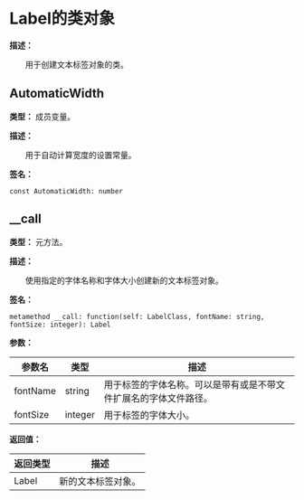 
# Label的类对象

**描述：**

&emsp;&emsp;用于创建文本标签对象的类。

## AutomaticWidth

**类型：** 成员变量。

**描述：**

&emsp;&emsp;用于自动计算宽度的设置常量。

**签名：**
```tl
const AutomaticWidth: number
```

## __call

**类型：** 元方法。

**描述：**

&emsp;&emsp;使用指定的字体名称和字体大小创建新的文本标签对象。

**签名：**
```tl
metamethod __call: function(self: LabelClass, fontName: string, fontSize: integer): Label
```

**参数：**

| 参数名 | 类型 | 描述 |
| --- | --- | --- |
| fontName | string | 用于标签的字体名称。可以是带有或是不带文件扩展名的字体文件路径。 |
| fontSize | integer | 用于标签的字体大小。 |

**返回值：**

| 返回类型 | 描述 |
| --- | --- |
| Label | 新的文本标签对象。 |